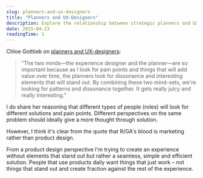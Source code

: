 ```yaml
---
slug: planners-and-ux-designers
title: "Planners and UX-Designers"
description: Explore the relationship between strategic planners and UX designers, and learn how their different perspectives can create better solutions. Understand why product design focuses on seamless experiences rather than standout elements.
date: 2015-04-23
readingTime: 1
---
```


Chloe Gottlieb on <a href="https://www.thinkwithgoogle.com/articles/4-things-strategists-can-learn-from-ux-designers.html" target="_blank">planners and UX-designers</a>:

> "The two minds—the experience designer and the planner—are so important because as I look for pain points and things that will add value over time, the planners look for dissonance and interesting elements that will stand out. By combining these two mind-sets, we're looking for patterns and dissonance together. It gets really juicy and really interesting."

I do share her reasoning that different types of people (roles) will look for different solutions and pain points. Different perspectives on the same problem should ideally give a more thought through solution.

However, I think it's clear from the quote that R/GA's blood is marketing rather than product design.

From a product design perspective I'm trying to create an experience without elements that stand out but rather a seamless, simple and efficient solution. People that use products daily want things that just work &#8211; not things that stand out and create fraction against the rest of the experience.